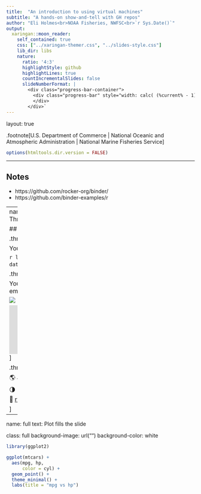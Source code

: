 ```yaml
---
title:  "An introduction to using virtual machines"
subtitle: "A hands-on show-and-tell with GH repos"
author: "Eli Holmes<br>NOAA Fisheries, NWFSC<br>`r Sys.Date()`"
output:
  xaringan::moon_reader:
    self_contained: true
    css: ["../xaringan-themer.css", "../slides-style.css"]
    lib_dir: libs
    nature:
      ratio: '4:3'
      highlightStyle: github
      highlightLines: true
      countIncrementalSlides: false
      slideNumberFormat: |
        <div class="progress-bar-container">
          <div class="progress-bar" style="width: calc( (%current% - 1) / (%total% - 1) * 100%);">
          </div>
        </div>`
---
```

layout: true

.footnote[U.S. Department of Commerce | National Oceanic and Atmospheric Administration | National Marine Fisheries Service]


```r
options(htmltools.dir.version = FALSE)
```

---

## Notes

* https://github.com/rocker-org/binder/
* https://github.com/binder-examples/r

---
name: threecolumn
text: Three columns


## Three column format

.three-column[
Column 1

You can have code.

```r
lm(mpg ~ hp, data=mtcars)
```
]

.three-column[
Column 2

You can have images and embed video.

![](static/slideswooshver.png)

<iframe width="200" height="130" src="https://www.youtube.com/embed/BCMjVc9ncFo" title="YouTube video player" frameborder="0" allow="accelerometer; autoplay; clipboard-write; encrypted-media; gyroscope; picture-in-picture" allowfullscreen></iframe>
]

.three-column[
Column 3

&#127758; January 25, 2022 

&#127767; 09:00 - 17:00  

&#127881;    [rverse](http://rverse-tutorials.github.io)

]


---
name: full
text: Plot fills the slide


class: full
background-image: url("")
background-color: white

```r
library(ggplot2)

ggplot(mtcars) +
  aes(mpg, hp,
      color = cyl) +
  geom_point() +
  theme_minimal() +
  labs(title = "mpg vs hp")
```